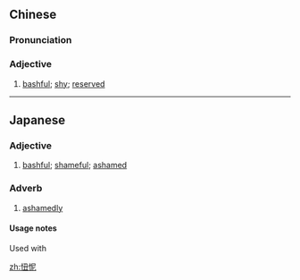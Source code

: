 ==Chinese==
{{zh-forms}}

===Pronunciation===
{{zh-pron
|m=niǔní
|c=nuk6 nei4
|cat=a
}}

===Adjective===
{{zh-adj}}

# [[bashful]]; [[shy]]; [[reserved]]

----

==Japanese==
{{ja-kanjitab|じく|じ|yomi=o}}

===Adjective===
{{ja-adj|decl=tari|じくじ}}

# [[bashful]]; [[shameful]]; [[ashamed]]

===Adverb===
{{ja-pos|adverb|じくじ}}

# [[ashamedly]]

====Usage notes====
Used with {{l|ja|と}}

[[zh:忸怩]]